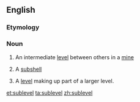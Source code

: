 ==English==

===Etymology===
{{prefix|sub|level|lang=en}}

===Noun===
{{en-noun}}

# An intermediate [[level]] between others in a [[mine]]
# {{context|physics|lang=en}} A [[subshell]]
# {{context|video games|lang=en}} A [[level]] making up part of a larger level.

[[et:sublevel]]
[[ta:sublevel]]
[[zh:sublevel]]